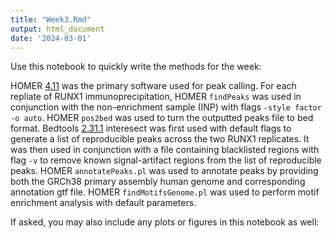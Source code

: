 ```yaml
---
title: "Week3.Rmd"
output: html_document
date: '2024-03-01'
---
```


Use this notebook to quickly write the methods for the week:

HOMER [4.11](http://homer.ucsd.edu/homer/) was the primary software used for peak calling.
For each repliate of RUNX1 immunoprecipitation, HOMER `findPeaks` was used in conjunction with the non-enrichment sample (INP) with flags `-style factor -o auto`.
HOMER `pos2bed` was used to turn the outputted peaks file to bed format.
Bedtools [2.31.1](https://bedtools.readthedocs.io/en/latest/) interesect was first used with default flags to generate a list of reproducible peaks across the two RUNX1 replicates.
It was then used in conjunction with a file containing blacklisted regions with flag `-v` to remove known signal-artifact regions from the list of reproducible peaks.
HOMER `annotatePeaks.pl` was used to annotate peaks by providing both the GRCh38 primary assembly human genome and corresponding annotation gtf file.
HOMER `findMotifsGenome.pl` was used to perform motif enrichment analysis with default parameters.


If asked, you may also include any plots or figures in this notebook as well:


